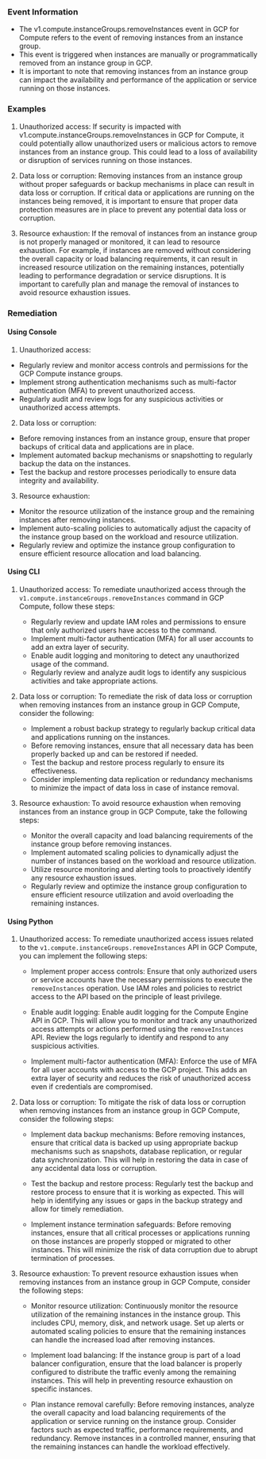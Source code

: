 
### Event Information

- The v1.compute.instanceGroups.removeInstances event in GCP for Compute refers to the event of removing instances from an instance group.
- This event is triggered when instances are manually or programmatically removed from an instance group in GCP.
- It is important to note that removing instances from an instance group can impact the availability and performance of the application or service running on those instances.


### Examples

1. Unauthorized access: If security is impacted with v1.compute.instanceGroups.removeInstances in GCP for Compute, it could potentially allow unauthorized users or malicious actors to remove instances from an instance group. This could lead to a loss of availability or disruption of services running on those instances.

2. Data loss or corruption: Removing instances from an instance group without proper safeguards or backup mechanisms in place can result in data loss or corruption. If critical data or applications are running on the instances being removed, it is important to ensure that proper data protection measures are in place to prevent any potential data loss or corruption.

3. Resource exhaustion: If the removal of instances from an instance group is not properly managed or monitored, it can lead to resource exhaustion. For example, if instances are removed without considering the overall capacity or load balancing requirements, it can result in increased resource utilization on the remaining instances, potentially leading to performance degradation or service disruptions. It is important to carefully plan and manage the removal of instances to avoid resource exhaustion issues.

### Remediation

#### Using Console

1. Unauthorized access:
- Regularly review and monitor access controls and permissions for the GCP Compute instance groups.
- Implement strong authentication mechanisms such as multi-factor authentication (MFA) to prevent unauthorized access.
- Regularly audit and review logs for any suspicious activities or unauthorized access attempts.

2. Data loss or corruption:
- Before removing instances from an instance group, ensure that proper backups of critical data and applications are in place.
- Implement automated backup mechanisms or snapshotting to regularly backup the data on the instances.
- Test the backup and restore processes periodically to ensure data integrity and availability.

3. Resource exhaustion:
- Monitor the resource utilization of the instance group and the remaining instances after removing instances.
- Implement auto-scaling policies to automatically adjust the capacity of the instance group based on the workload and resource utilization.
- Regularly review and optimize the instance group configuration to ensure efficient resource allocation and load balancing.

#### Using CLI

1. Unauthorized access: To remediate unauthorized access through the `v1.compute.instanceGroups.removeInstances` command in GCP Compute, follow these steps:
   - Regularly review and update IAM roles and permissions to ensure that only authorized users have access to the command.
   - Implement multi-factor authentication (MFA) for all user accounts to add an extra layer of security.
   - Enable audit logging and monitoring to detect any unauthorized usage of the command.
   - Regularly review and analyze audit logs to identify any suspicious activities and take appropriate actions.

2. Data loss or corruption: To remediate the risk of data loss or corruption when removing instances from an instance group in GCP Compute, consider the following:
   - Implement a robust backup strategy to regularly backup critical data and applications running on the instances.
   - Before removing instances, ensure that all necessary data has been properly backed up and can be restored if needed.
   - Test the backup and restore process regularly to ensure its effectiveness.
   - Consider implementing data replication or redundancy mechanisms to minimize the impact of data loss in case of instance removal.

3. Resource exhaustion: To avoid resource exhaustion when removing instances from an instance group in GCP Compute, take the following steps:
   - Monitor the overall capacity and load balancing requirements of the instance group before removing instances.
   - Implement automated scaling policies to dynamically adjust the number of instances based on the workload and resource utilization.
   - Utilize resource monitoring and alerting tools to proactively identify any resource exhaustion issues.
   - Regularly review and optimize the instance group configuration to ensure efficient resource utilization and avoid overloading the remaining instances.

#### Using Python

1. Unauthorized access: To remediate unauthorized access issues related to the `v1.compute.instanceGroups.removeInstances` API in GCP Compute, you can implement the following steps:

   - Implement proper access controls: Ensure that only authorized users or service accounts have the necessary permissions to execute the `removeInstances` operation. Use IAM roles and policies to restrict access to the API based on the principle of least privilege.
   
   - Enable audit logging: Enable audit logging for the Compute Engine API in GCP. This will allow you to monitor and track any unauthorized access attempts or actions performed using the `removeInstances` API. Review the logs regularly to identify and respond to any suspicious activities.
   
   - Implement multi-factor authentication (MFA): Enforce the use of MFA for all user accounts with access to the GCP project. This adds an extra layer of security and reduces the risk of unauthorized access even if credentials are compromised.

2. Data loss or corruption: To mitigate the risk of data loss or corruption when removing instances from an instance group in GCP Compute, consider the following steps:

   - Implement data backup mechanisms: Before removing instances, ensure that critical data is backed up using appropriate backup mechanisms such as snapshots, database replication, or regular data synchronization. This will help in restoring the data in case of any accidental data loss or corruption.
   
   - Test the backup and restore process: Regularly test the backup and restore process to ensure that it is working as expected. This will help in identifying any issues or gaps in the backup strategy and allow for timely remediation.
   
   - Implement instance termination safeguards: Before removing instances, ensure that all critical processes or applications running on those instances are properly stopped or migrated to other instances. This will minimize the risk of data corruption due to abrupt termination of processes.

3. Resource exhaustion: To prevent resource exhaustion issues when removing instances from an instance group in GCP Compute, consider the following steps:

   - Monitor resource utilization: Continuously monitor the resource utilization of the remaining instances in the instance group. This includes CPU, memory, disk, and network usage. Set up alerts or automated scaling policies to ensure that the remaining instances can handle the increased load after removing instances.
   
   - Implement load balancing: If the instance group is part of a load balancer configuration, ensure that the load balancer is properly configured to distribute the traffic evenly among the remaining instances. This will help in preventing resource exhaustion on specific instances.
   
   - Plan instance removal carefully: Before removing instances, analyze the overall capacity and load balancing requirements of the application or service running on the instance group. Consider factors such as expected traffic, performance requirements, and redundancy. Remove instances in a controlled manner, ensuring that the remaining instances can handle the workload effectively.

